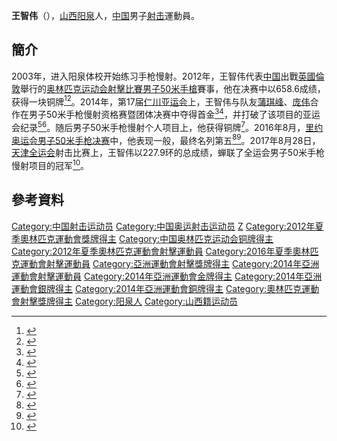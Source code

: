 {{Infobox sportsperson
| headercolor    = #D2691E
| name           = 王智伟
| image          = 
| imagesize      =
| caption        =
| birthname      =
| fullname       =
| nickname       =
| nationality    = 
| residence      =
| birthdate      = {{birth_date_and_age|1988|7|18}}<ref name="伦敦奥运">{{cite web|title=2012伦敦奥运会中国体育代表团成员名录 - 王智伟|url=http://2012teamchina.olympic.cn/index.php/personview/persons/16097|accessdate=2012-07-16|archive-date=2012-08-01|archive-url=https://web.archive.org/web/20120801032703/http://2012teamchina.olympic.cn/index.php/personview/persons/16097|dead-url=no}}{{zh-cn}}</ref>
| birthplace     = {{CHN}}
| height         = {{height|m=1.78}}<ref name="伦敦奥运"/>
| weight         = {{weight|kg=75}}<ref name="伦敦奥运"/>
| website        = 
| country        = {{CHN}}
| sport          = 男子[[射擊運動|射擊]]
| collegeteam    =
| club           =
| team           =
| turnedpro      =
| coach          = [[王义夫|王义夫]]<ref name="伦敦奥运"/>
| retired        =
| coaching       =
| worlds         =
| regionals      =
| nationals      =
| olympics       =
| paralympics    =
| highestranking =
| pb             =
| medaltemplates = 
{{MedalCompetition|[[夏季奧林匹克運動會|夏季奧林匹克運動會]]}}
{{MedalBronze | [[2012年夏季奧林匹克運動會|2012年 伦敦]] | [[2012年夏季奧林匹克運動會射擊比賽－男子50米手槍|50米手槍]]}}
| show-medals    = yes
}}
'''王智伟'''（{{bd|1988年|7月18日}}），[[山西|山西]][[阳泉|阳泉]]人，[[中国|中国]]男子[[射击|射击]]運動員。

==簡介==
2003年，进入阳泉体校开始练习手枪慢射。2012年，王智伟代表[[2012年夏季奥林匹克运动会中国代表团|中国]]出戰[[英國|英國]][[倫敦|倫敦]]舉行的[[2012年夏季奥林匹克运动会|奥林匹克运动会]][[2012年夏季奧林匹克運動會射擊比賽|射擊比賽]][[2012年夏季奧林匹克運動會射擊比賽－男子50米手槍|男子50米手槍]]賽事，他在决赛中以658.6成绩，获得一块铜牌<ref>{{cite news |title=50米手枪王智伟获铜牌 韩秦钟午逆转7环夺金 |url=https://sports.huanqiu.com/article/9CaKrnJwxOb |accessdate=2021-07-30 |work=环球网 |agency=环球网 |archive-date=2021-07-30 |archive-url=https://web.archive.org/web/20210730161517/https://sports.huanqiu.com/article/9CaKrnJwxOb |dead-url=no }}</ref><ref>{{cite news |title=秦钟午落后7环实现神奇逆转 王智伟循梦摘铜 |url=http://2012.sina.com.cn/cn/sh/2012-08-05/213942360.shtml |accessdate=2021-07-30 |work=新浪网 |agency=新浪网 |archive-date=2021-07-30 |archive-url=https://web.archive.org/web/20210730160334/http://2012.sina.com.cn/cn/sh/2012-08-05/213942360.shtml |dead-url=no }}</ref>。2014年，第17届[[仁川亚运会|仁川亚运会]]上，王智伟与队友[[蒲琪峰|蒲琪峰]]、[[庞伟|庞伟]]合作在男子50米手枪慢射资格赛暨团体决赛中夺得首金<ref>{{cite news |title=仁川亚运会迎来开赛首日 |url=https://epaper.gmw.cn/gmrb/html/2014-09/21/nw.D110000gmrb_20140921_1-04.htm |accessdate=2021-08-09 |work=光明网 |agency=光明网 |archive-date=2021-08-09 |archive-url=https://web.archive.org/web/20210809132338/https://epaper.gmw.cn/gmrb/html/2014-09/21/nw.D110000gmrb_20140921_1-04.htm |dead-url=no }}</ref><ref>{{cite news |title=四川枪手曹逸飞、蒲琪峰入选里约奥运 |url=https://sichuan.scol.com.cn/ggxw/201603/54424606.html |accessdate=2021-08-09 |work=四川在线 |archive-date=2021-08-09 |archive-url=https://web.archive.org/web/20210809131024/https://sichuan.scol.com.cn/ggxw/201603/54424606.html |dead-url=no }}</ref>，并打破了该项目的亚运会纪录<ref>{{cite news |title=仁川亚运会首日 川将蒲琪峰摘金 |url=http://scnews.newssc.org/system/20140921/000493050.htm |accessdate=2021-08-09 |work=四川新闻网 |agency=四川新闻网}}</ref><ref>{{cite news |title=中国队射落仁川亚运首金 川将蒲琪峰首日摘金 |url=http://we.sportscn.com/viewnews-1601990.html |accessdate=2021-08-09 |work=华体 |agency=华体 |archive-date=2021-08-09 |archive-url=https://web.archive.org/web/20210809131023/http://we.sportscn.com/viewnews-1601990.html |dead-url=no }}</ref>。随后男子50米手枪慢射个人项目上，他获得铜牌<ref>{{cite news |title=男子50米手枪慢射王智伟摘铜 射击首日中国获3金1铜 |url=http://sports.ifeng.com/a/20140920/42037260_0.shtml |accessdate=2021-07-30 |work=凤凰网 |agency=[[凤凰网|凤凰网]] |archive-date=2021-07-30 |archive-url=https://web.archive.org/web/20210730162523/http://sports.ifeng.com/a/20140920/42037260_0.shtml |dead-url=no }}</ref>。2016年8月，[[2016年夏季奧林匹克運動會射擊男子50公尺手槍比賽|里约奥运会男子50米手枪决赛]]中，他表现一般，最终名列第五<ref>{{cite news |title=韩国选手秦钟午卫冕奥运男子50米手枪金牌 |url=https://m.huanqiu.com/article/9CaKrnJWZeG |accessdate=2021-07-30 |work=环球网 |agency=[[环球网|环球网]] |archive-date=2021-07-30 |archive-url=https://web.archive.org/web/20210730160249/https://m.huanqiu.com/article/9CaKrnJWZeG |dead-url=no }}</ref><ref>{{cite news |title=王智伟：现在的射击更刺激 今天还是没战胜自己 |url=http://sports.sina.com.cn/others/shoot/2016-08-10/doc-ifxuxnah3056959.shtml |accessdate=2021-07-30 |work=新浪网 |agency=[[新浪网|新浪网]] |date=2016-08-10 |archive-date=2021-07-30 |archive-url=https://web.archive.org/web/20210730162556/http://sports.sina.com.cn/others/shoot/2016-08-10/doc-ifxuxnah3056959.shtml |dead-url=no }}</ref>。2017年8月28日，[[中华人民共和国第十三届全国运动会|天津全运会]]射击比赛上，王智伟以227.9环的总成绩，蝉联了全运会男子50米手枪慢射项目的冠军<ref>{{cite news |title=王智伟"射落"男子50米手枪慢射金牌_新闻频道_中国青年网 |url=http://news.youth.cn/jsxw/201708/t20170829_10605950.htm |accessdate=2021-07-30 |work=中国青年报 |agency=[[中国青年报|中国青年报]] |archive-date=2021-07-30 |archive-url=https://web.archive.org/web/20210730164712/http://news.youth.cn/jsxw/201708/t20170829_10605950.htm |dead-url=no }}</ref>。

==參考資料==
{{Reflist}}

{{DEFAULTSORT:Wang Zhiwei}}
[[Category:中国射击运动员|Category:中国射击运动员]]
[[Category:中国奥运射击运动员|Category:中国奥运射击运动员]]
[[Category:王姓|Z]]
[[Category:2012年夏季奧林匹克運動會獎牌得主|Category:2012年夏季奧林匹克運動會獎牌得主]]
[[Category:中国奥林匹克运动会铜牌得主|Category:中国奥林匹克运动会铜牌得主]]
[[Category:2012年夏季奧林匹克運動會射擊運動員|Category:2012年夏季奧林匹克運動會射擊運動員]]
[[Category:2016年夏季奧林匹克運動會射擊運動員|Category:2016年夏季奧林匹克運動會射擊運動員]]
[[Category:亞洲運動會射擊獎牌得主|Category:亞洲運動會射擊獎牌得主]]
[[Category:2014年亞洲運動會射擊運動員|Category:2014年亞洲運動會射擊運動員]]
[[Category:2014年亞洲運動會金牌得主|Category:2014年亞洲運動會金牌得主]]
[[Category:2014年亞洲運動會銀牌得主|Category:2014年亞洲運動會銀牌得主]]
[[Category:2014年亞洲運動會銅牌得主|Category:2014年亞洲運動會銅牌得主]]
[[Category:奧林匹克運動會射擊獎牌得主|Category:奧林匹克運動會射擊獎牌得主]]
[[Category:阳泉人|Category:阳泉人]]
[[Category:山西籍运动员|Category:山西籍运动员]]